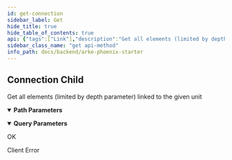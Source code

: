```yaml
---
id: get-connection
sidebar_label: Get
hide_title: true
hide_table_of_contents: true
api: {"tags":["Link"],"description":"Get all elements (limited by depth parameter) linked to the given unit","operationId":"get_connection","parameters":[{"name":"arke_id","in":"path","description":"Arke ID","required":true,"schema":{"type":"string"}},{"name":"unit_id","in":"path","description":"Unit ID","required":true,"schema":{"type":"string"}},{"name":"direction","in":"path","description":"Direction","required":true,"schema":{"type":"string"}},{"name":"depth","in":"query","description":"Depth","schema":{"type":"number"}}],"responses":{"200":{"description":"OK","content":{}},"400":{"description":"Client Error","content":{}}},"security":[{"ApiKey":[]}],"method":"get","path":"/{arke_id}/unit/{unit_id}/link/{direction}","servers":[{"url":"http://localhost:4000/lib"},{"url":"https://localhost:4000/lib"}],"securitySchemes":{"ApiKey":{"type":"apiKey","description":"API Token must be provided via `Authorization: Bearer ` header","name":"Authorization","in":"header"}},"info":{"title":"Arke Phoenix Starter","description":"API Documentation for Arke Phoenix Starter [v1]","version":"1.0"},"postman":{"name":"Connection Child","description":{"content":"Get all elements (limited by depth parameter) linked to the given unit","type":"text/plain"},"url":{"path":[":arke_id","unit",":unit_id","link",":direction"],"host":["{{baseUrl}}"],"query":[{"disabled":false,"description":{"content":"Depth","type":"text/plain"},"key":"depth","value":""}],"variable":[{"disabled":false,"description":{"content":"(Required) Arke ID","type":"text/plain"},"type":"any","value":"","key":"arke_id"},{"disabled":false,"description":{"content":"(Required) Unit ID","type":"text/plain"},"type":"any","value":"","key":"unit_id"},{"disabled":false,"description":{"content":"(Required) Direction","type":"text/plain"},"type":"any","value":"","key":"direction"}]},"method":"GET","auth":{"type":"apikey","apikey":[{"type":"any","value":"Authorization","key":"key"},{"type":"any","value":"<API Key>","key":"value"},{"type":"any","value":"header","key":"in"}]}}}
sidebar_class_name: "get api-method"
info_path: docs/backend/arke-phoenix-starter
---
```



## Connection Child



Get all elements (limited by depth parameter) linked to the given unit

<details style={{"marginBottom":"1rem"}} data-collapsed={false} open={true}><summary style={{}}><strong>Path Parameters</strong></summary><div><ul><ParamsItem className={"paramsItem"} param={{"name":"arke_id","in":"path","description":"Arke ID","required":true,"schema":{"type":"string"}}}></ParamsItem><ParamsItem className={"paramsItem"} param={{"name":"unit_id","in":"path","description":"Unit ID","required":true,"schema":{"type":"string"}}}></ParamsItem><ParamsItem className={"paramsItem"} param={{"name":"direction","in":"path","description":"Direction","required":true,"schema":{"type":"string"}}}></ParamsItem></ul></div></details><details style={{"marginBottom":"1rem"}} data-collapsed={false} open={true}><summary style={{}}><strong>Query Parameters</strong></summary><div><ul><ParamsItem className={"paramsItem"} param={{"name":"depth","in":"query","description":"Depth","schema":{"type":"number"}}}></ParamsItem></ul></div></details><div><ApiTabs><TabItem label={"200"} value={"200"}><div>

OK

</div><div></div></TabItem><TabItem label={"400"} value={"400"}><div>

Client Error

</div><div></div></TabItem></ApiTabs></div>
